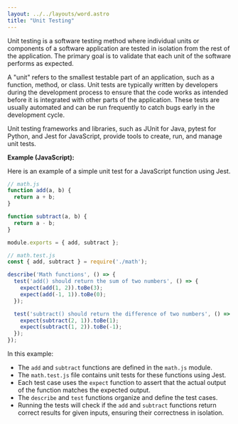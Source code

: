 ```yaml
---
layout: ../../layouts/word.astro
title: "Unit Testing"
---
```

Unit testing is a software testing method where individual units or components of a software application are tested in isolation from the rest of the application. The primary goal is to validate that each unit of the software performs as expected.

A "unit" refers to the smallest testable part of an application, such as a function, method, or class. Unit tests are typically written by developers during the development process to ensure that the code works as intended before it is integrated with other parts of the application. These tests are usually automated and can be run frequently to catch bugs early in the development cycle.

Unit testing frameworks and libraries, such as JUnit for Java, pytest for Python, and Jest for JavaScript, provide tools to create, run, and manage unit tests.

**Example (JavaScript):**

Here is an example of a simple unit test for a JavaScript function using Jest.

```javascript
// math.js
function add(a, b) {
  return a + b;
}

function subtract(a, b) {
  return a - b;
}

module.exports = { add, subtract };

// math.test.js
const { add, subtract } = require('./math');

describe('Math functions', () => {
  test('add() should return the sum of two numbers', () => {
    expect(add(1, 2)).toBe(3);
    expect(add(-1, 1)).toBe(0);
  });

  test('subtract() should return the difference of two numbers', () => {
    expect(subtract(2, 1)).toBe(1);
    expect(subtract(1, 2)).toBe(-1);
  });
});
```

In this example:
- The `add` and `subtract` functions are defined in the `math.js` module.
- The `math.test.js` file contains unit tests for these functions using Jest.
- Each test case uses the `expect` function to assert that the actual output of the function matches the expected output.
- The `describe` and `test` functions organize and define the test cases.
- Running the tests will check if the `add` and `subtract` functions return correct results for given inputs, ensuring their correctness in isolation.